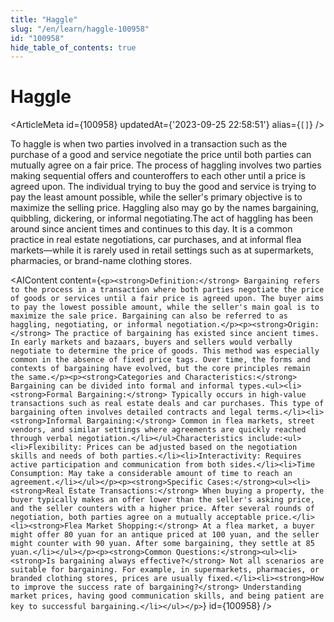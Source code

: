 ```yaml
---
title: "Haggle"
slug: "/en/learn/haggle-100958"
id: "100958"
hide_table_of_contents: true
---
```



# Haggle

<ArticleMeta id={100958} updatedAt={'2023-09-25 22:58:51'} alias={`[]`} />
<div className='border-solid border-b border-t-0 my-4 border-[var(--ifm-color-gray-300)]' />

To haggle is when two parties involved in a transaction such as the purchase of a good and service negotiate the price until both parties can mutually agree on a fair price. The process of haggling involves two parties making sequential offers and counteroffers to each other until a price is agreed upon. The individual trying to buy the good and service is trying to pay the least amount possible, while the seller's primary objective is to maximize the selling price. Haggling also may go by the names bargaining, quibbling, dickering, or informal negotiating.The act of haggling has been around since ancient times and continues to this day. It is a common practice in real estate negotiations, car purchases, and at informal flea markets—while it is rarely used in retail settings such as at supermarkets, pharmacies, or brand-name clothing stores.

<AIContent content={`<p><strong>Definition:</strong> Bargaining refers to the process in a transaction where both parties negotiate the price of goods or services until a fair price is agreed upon. The buyer aims to pay the lowest possible amount, while the seller's main goal is to maximize the sale price. Bargaining can also be referred to as haggling, negotiating, or informal negotiation.</p><p><strong>Origin:</strong> The practice of bargaining has existed since ancient times. In early markets and bazaars, buyers and sellers would verbally negotiate to determine the price of goods. This method was especially common in the absence of fixed price tags. Over time, the forms and contexts of bargaining have evolved, but the core principles remain the same.</p><p><strong>Categories and Characteristics:</strong> Bargaining can be divided into formal and informal types.<ul><li><strong>Formal Bargaining:</strong> Typically occurs in high-value transactions such as real estate deals and car purchases. This type of bargaining often involves detailed contracts and legal terms.</li><li><strong>Informal Bargaining:</strong> Common in flea markets, street vendors, and similar settings where agreements are quickly reached through verbal negotiation.</li></ul>Characteristics include:<ul><li>Flexibility: Prices can be adjusted based on the negotiation skills and needs of both parties.</li><li>Interactivity: Requires active participation and communication from both sides.</li><li>Time Consumption: May take a considerable amount of time to reach an agreement.</li></ul></p><p><strong>Specific Cases:</strong><ul><li><strong>Real Estate Transactions:</strong> When buying a property, the buyer typically makes an offer lower than the seller's asking price, and the seller counters with a higher price. After several rounds of negotiation, both parties agree on a mutually acceptable price.</li><li><strong>Flea Market Shopping:</strong> At a flea market, a buyer might offer 80 yuan for an antique priced at 100 yuan, and the seller might counter with 90 yuan. After some bargaining, they settle at 85 yuan.</li></ul></p><p><strong>Common Questions:</strong><ul><li><strong>Is bargaining always effective?</strong> Not all scenarios are suitable for bargaining. For example, in supermarkets, pharmacies, or branded clothing stores, prices are usually fixed.</li><li><strong>How to improve the success rate of bargaining?</strong> Understanding market prices, having good communication skills, and being patient are key to successful bargaining.</li></ul></p>`} id={100958} />
